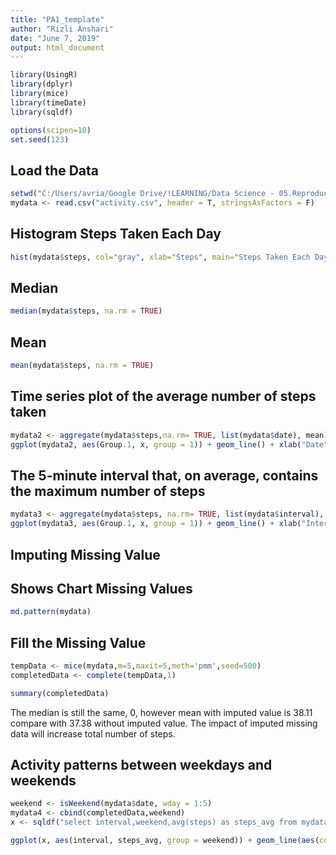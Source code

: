 ---
title: "PA1_template"
author: "Rizli Anshari"
date: "June 7, 2019"
output: html_document
---

```{r, echo = FALSE, include = FALSE}
library(UsingR)
library(dplyr)
library(mice)
library(timeDate)
library(sqldf)

options(scipen=10)
set.seed(123)
```
## Load the Data
```{r, echo = TRUE}
setwd("C:/Users/avria/Google Drive/!LEARNING/Data Science - 05.Reproducible Research")
mydata <- read.csv("activity.csv", header = T, stringsAsFactors = F)
```

## Histogram Steps Taken Each Day
```{r, echo = TRUE}
hist(mydata$steps, col="gray", xlab="Steps", main="Steps Taken Each Day")
```

## Median
```{r, echo = TRUE}
median(mydata$steps, na.rm = TRUE) 
```

## Mean
```{r, echo = TRUE}
mean(mydata$steps, na.rm = TRUE) 
```

## Time series plot of the average number of steps taken
```{r, echo = TRUE, message=FALSE, warning=FALSE}
mydata2 <- aggregate(mydata$steps,na.rm= TRUE, list(mydata$date), mean)
ggplot(mydata2, aes(Group.1, x, group = 1)) + geom_line() + xlab("Date") + ylab("Average Steps")
```

## The 5-minute interval that, on average, contains the maximum number of steps
```{r, echo = TRUE, message=FALSE, warning=FALSE}
mydata3 <- aggregate(mydata$steps, na.rm= TRUE, list(mydata$interval), max)
ggplot(mydata3, aes(Group.1, x, group = 1)) + geom_line() + xlab("Interval") + ylab("Maximum Steps")
```

## Imputing Missing Value
## Shows Chart Missing Values 
```{r, echo = TRUE, message=FALSE, warning=FALSE}
md.pattern(mydata)
```

## Fill the Missing Value
```{r, echo = TRUE, message=FALSE, warning=FALSE, results = 'hide'}
tempData <- mice(mydata,m=5,maxit=5,meth='pmm',seed=500)
completedData <- complete(tempData,1)
```

```{r, echo = TRUE, message=FALSE, warning=FALSE}
summary(completedData)
```
The median is still the same, 0, however mean with imputed value is 38.11 compare with 37.38 without imputed value. The impact of imputed missing data will increase total number of steps.

## Activity patterns between weekdays and weekends
```{r, echo = TRUE, message=FALSE, warning=FALSE, results = 'hide'}
weekend <- isWeekend(mydata$date, wday = 1:5)
mydata4 <- cbind(completedData,weekend)
x <- sqldf("select interval,weekend,avg(steps) as steps_avg from mydata4 group by interval, weekend")
```
```{r, echo = TRUE, message=FALSE, warning=FALSE}
ggplot(x, aes(interval, steps_avg, group = weekend)) + geom_line(aes(colour = factor(weekend)), size = 1) + xlab("Interval") + ylab("Average Steps") 
```